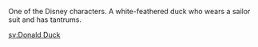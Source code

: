 One of the Disney characters.  A white-feathered duck who wears a sailor suit and has tantrums.

[[sv:Donald Duck]]